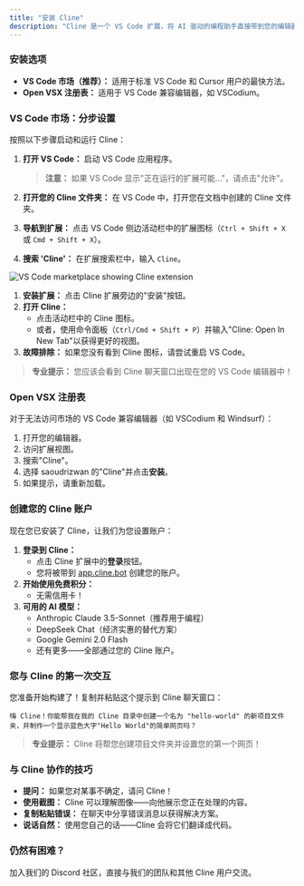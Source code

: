 ```yaml
---
title: "安装 Cline"
description: "Cline 是一个 VS Code 扩展，将 AI 驱动的编程助手直接带到您的编辑器中。使用以下方法之一安装："
---
```


### 安装选项

-   **VS Code 市场（推荐）：** 适用于标准 VS Code 和 Cursor 用户的最快方法。
-   **Open VSX 注册表：** 适用于 VS Code 兼容编辑器，如 VSCodium。

### VS Code 市场：分步设置

按照以下步骤启动和运行 Cline：

1.  **打开 VS Code：** 启动 VS Code 应用程序。

    > **注意：** 如果 VS Code 显示"正在运行的扩展可能..."，请点击"允许"。

2.  **打开您的 Cline 文件夹：** 在 VS Code 中，打开您在文档中创建的 Cline 文件夹。
3.  **导航到扩展：** 点击 VS Code 侧边活动栏中的扩展图标（`Ctrl + Shift + X` 或 `Cmd + Shift + X`）。
4.  **搜索 'Cline'：** 在扩展搜索栏中，输入 `Cline`。

<Frame caption="VS Code 市场显示准备安装的 Cline 扩展">
	<img
		src="https://storage.googleapis.com/cline_public_images/docs/assets/image%20(20).png"
		alt="VS Code marketplace showing Cline extension"
	/>
</Frame>

1. **安装扩展：** 点击 Cline 扩展旁边的"安装"按钮。
2. **打开 Cline：**
    - 点击活动栏中的 Cline 图标。
    - 或者，使用命令面板（`Ctrl/Cmd + Shift + P`）并输入"Cline: Open In New Tab"以获得更好的视图。
3. **故障排除：** 如果您没有看到 Cline 图标，请尝试重启 VS Code。

> **专业提示：** 您应该会看到 Cline 聊天窗口出现在您的 VS Code 编辑器中！

### Open VSX 注册表

对于无法访问市场的 VS Code 兼容编辑器（如 VSCodium 和 Windsurf）：

1. 打开您的编辑器。
2. 访问扩展视图。
3. 搜索"Cline"。
4. 选择 saoudrizwan 的"Cline"并点击**安装**。
5. 如果提示，请重新加载。

### 创建您的 Cline 账户

现在您已安装了 Cline，让我们为您设置账户：

1. **登录到 Cline：**
    - 点击 Cline 扩展中的**登录**按钮。
    - 您将被带到 [app.cline.bot](https://app.cline.bot) 创建您的账户。
2. **开始使用免费积分：**
    - 无需信用卡！
3. **可用的 AI 模型：**
    - Anthropic Claude 3.5-Sonnet（推荐用于编程）
    - DeepSeek Chat（经济实惠的替代方案）
    - Google Gemini 2.0 Flash
    - 还有更多——全部通过您的 Cline 账户。

### 您与 Cline 的第一次交互

您准备开始构建了！复制并粘贴这个提示到 Cline 聊天窗口：

```
嗨 Cline！你能帮我在我的 Cline 目录中创建一个名为 "hello-world" 的新项目文件夹，并制作一个显示蓝色大字"Hello World"的简单网页吗？
```

> **专业提示：** Cline 将帮您创建项目文件夹并设置您的第一个网页！

### 与 Cline 协作的技巧

-   **提问：** 如果您对某事不确定，请问 Cline！
-   **使用截图：** Cline 可以理解图像——向他展示您正在处理的内容。
-   **复制粘贴错误：** 在聊天中分享错误消息以获得解决方案。
-   **说话自然：** 使用您自己的话——Cline 会将它们翻译成代码。

### 仍然有困难？

加入我们的 Discord 社区，直接与我们的团队和其他 Cline 用户交流。
